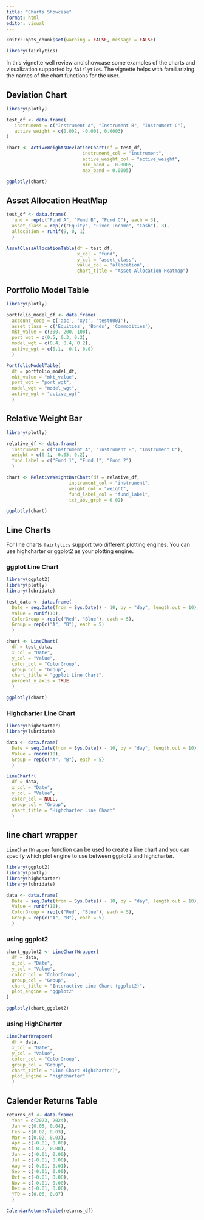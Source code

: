 ```yaml
---
title: "Charts Showcase"
format: html
editor: visual
---
```


```r
knitr::opts_chunk$set(warning = FALSE, message = FALSE) 
```

```r

library(fairlytics)

```

In this vignette well review and showcase some examples of the charts and visualization supported by `fairlytics`. The vignette helps with familiarizing the names of the chart functions for the user.

## Deviation Chart

```r

library(plotly)

test_df <- data.frame(
   instrument = c("Instrument A", "Instrument B", "Instrument C"),
   active_weight = c(0.002, -0.001, 0.0003)
)

chart <- ActiveWeightsDeviationChart(df = test_df,
                            instrument_col = "instrument",
                            active_weight_col = "active_weight",
                            min_band = -0.0005, 
                            max_band = 0.0005)

ggplotly(chart)

```

## Asset Allocation HeatMap

```r

test_df <- data.frame(
  fund = rep(c("Fund A", "Fund B", "Fund C"), each = 3),
  asset_class = rep(c("Equity", "Fixed Income", "Cash"), 3),
  allocation = runif(9, 0, 1)
  )

AssetClassAllocationTable(df = test_df,
                          x_col = "fund",
                          y_col = "asset_class",
                          value_col = "allocation",
                          chart_title = "Asset Allocation Heatmap")

```

## Portfolio Model Table

```r

library(plotly)

portfolio_model_df <- data.frame(
  account_code = c('abc', 'xyz', 'test0001'),
  asset_class = c('Equities', 'Bonds', 'Commodities'),
  mkt_value = c(300, 200, 100),
  port_wgt = c(0.5, 0.3, 0.2),
  model_wgt = c(0.4, 0.4, 0.2),
  active_wgt = c(0.1, -0.1, 0.0)
  )

PortfolioModelTable(
  df = portfolio_model_df,
  mkt_value = "mkt_value",
  port_wgt = "port_wgt",
  model_wgt = "model_wgt",
  active_wgt = "active_wgt"
  )


```

## Relative Weight Bar

```r

library(plotly)

relative_df <- data.frame(
  instrument = c("Instrument A", "Instrument B", "Instrument C"),
  weight = c(0.1, -0.05, 0.2),
  fund_label = c("Fund 1", "Fund 1", "Fund 2")
  )

chart <- RelativeWeightBarChart(df = relative_df, 
                       instrument_col = "instrument", 
                       weight_col = "weight", 
                       fund_label_col = "fund_label", 
                       txt_abv_grph = 0.02)

ggplotly(chart)

```

## Line Charts

For line charts `fairlytics` support two different plotting engines. You can use highcharter or ggplot2 as your plotting engine.

### ggplot Line Chart

```r

library(ggplot2)
library(plotly)
library(lubridate)

test_data <- data.frame(
  Date = seq.Date(from = Sys.Date() - 10, by = "day", length.out = 10),
  Value = runif(10),
  ColorGroup = rep(c("Red", "Blue"), each = 5),
  Group = rep(c("A", "B"), each = 5)
  )

chart <- LineChart(
  df = test_data,
  x_col = "Date",
  y_col = "Value",
  color_col = "ColorGroup",
  group_col = "Group",
  chart_title = "ggplot Line Chart",
  percent_y_axis = TRUE
  )

ggplotly(chart)

```

### Highcharter Line Chart

```r

library(highcharter)
library(lubridate)

data <- data.frame(
  Date = seq.Date(from = Sys.Date() - 10, by = "day", length.out = 10),
  Value = rnorm(10),
  Group = rep(c("A", "B"), each = 5)
  )

LineChartr(
  df = data,
  x_col = "Date",
  y_col = "Value",
  color_col = NULL,
  group_col = "Group",
  chart_title = "Highcharter Line Chart"
  )

```

## line chart wrapper

`LineChartWrapper` function can be used to create a line chart and you can specify which plot engine to use between ggplot2 and highcharter.

```r

library(ggplot2)
library(plotly)
library(highcharter)
library(lubridate)

data <- data.frame(
  Date = seq.Date(from = Sys.Date() - 10, by = "day", length.out = 10),
  Value = runif(10),
  ColorGroup = rep(c("Red", "Blue"), each = 5),
  Group = rep(c("A", "B"), each = 5)
  )

```

### using ggplot2

```r


chart_ggplot2 <- LineChartWrapper(
  df = data,
  x_col = "Date",
  y_col = "Value",
  color_col = "ColorGroup",
  group_col = "Group",
  chart_title = "Interactive Line Chart (ggplot2)",
  plot_engine = "ggplot2"
)

ggplotly(chart_ggplot2)

```

### using HighCharter

```r

LineChartWrapper(
  df = data,
  x_col = "Date",
  y_col = "Value",
  color_col = "ColorGroup",
  group_col = "Group",
  chart_title = "Line Chart Highcharter)",
  plot_engine = "highcharter"
  )

```

## Calender Returns Table

```r

returns_df <- data.frame(
  Year = c(2023, 2024),
  Jan = c(0.05, 0.04),
  Feb = c(0.02, 0.03),
  Mar = c(0.02, 0.03),
  Apr = c(-0.01, 0.00),
  May = c(-0.2, 0.00),
  Jun = c(-0.01, 0.00),
  Jul = c(-0.01, 0.00),
  Aug = c(-0.01, 0.01),
  Sep = c(-0.01, 0.00),
  Oct = c(-0.01, 0.00),
  Nov = c(-0.01, 0.00),
  Dec = c(-0.01, 0.00),
  YTD = c(0.06, 0.07)
  )

CalendarReturnsTable(returns_df)

```
